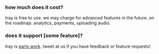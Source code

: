 ### how much does it cost?

tray is free to use. we may charge for advanced features in the future. on the roadmap: analytics, payments, uploading audio.

### does it support [some feature]?

tray is [early work](http://paulgraham.com/early.html). tweet at us if you have feedback or feature requests!
